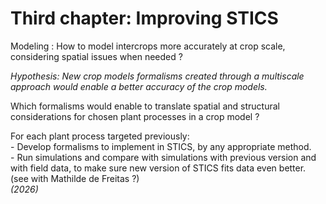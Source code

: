 # Third chapter: Improving STICS


Modeling : How to model intercrops more accurately at crop scale, considering spatial issues when needed ?  

*Hypothesis: New crop models formalisms created through a multiscale approach would enable a better accuracy of the crop models.*  

Which formalisms would enable to translate spatial and structural considerations for chosen plant processes in a crop model ?  


For each plant process targeted previously:  
- Develop formalisms to implement in STICS, by any appropriate method.  
- Run simulations and compare with simulations with previous version and with field data, to make sure new version of STICS fits data even better. (see with Mathilde de Freitas ?)  
*(2026)*  

 
